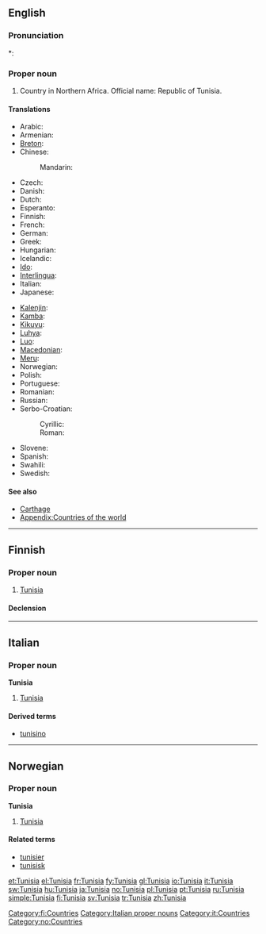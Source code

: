 {{wikipedia}}
{{also|Tunísia}}
==English==

===Pronunciation===
*: {{rhymes|iʒə}}

===Proper noun===
{{en-proper noun}}

# Country in Northern Africa. Official name: Republic of Tunisia.

====Translations====
{{trans-top|Republic of Tunisia}}
* Arabic: {{t-|ar|تونس|m|tr=tuunis}}
* Armenian: {{t-|hy|Թունիս|tr=T'unis}}
* [[Breton]]: {{t|br|Tunizia}}
* Chinese:
*: Mandarin: {{t|cmn|突尼斯|tr=Tūnísī|sc=Hani}}
* Czech: {{t+|cs|Tunisko|n}}
* Danish: {{t-|da|Tunesien}}
* Dutch: {{t+|nl|Tunesië}}
* Esperanto: {{t|eo|Tunizio}}
* Finnish: {{t+|fi|Tunisia}}
* French: {{t+|fr|Tunisie|f}}
* German: {{t+|de|Tunesien|n}}
* Greek: {{t+|el|Τυνησία|f}}
* Hungarian: {{t+|hu|Tunézia}}
* Icelandic: {{t+|is|Túnis|n}}
* [[Ido]]: {{t+|io|Tunizia|xs=Ido}}
* [[Interlingua]]: {{t|ia|Tunisia}}
* Italian: {{t+|it|Tunisia|f}}
* Japanese: {{t+|ja|チュニジア|tr=Chunijia}}
{{trans-mid}}
* [[Kalenjin]]: {{tø|kln|Tunisia}}
* [[Kamba]]: {{tø|kam|Tunisia}}
* [[Kikuyu]]: {{tø|ki|Tunisia}}
* [[Luhya]]: {{tø|luy|Tunisia}}
* [[Luo]]: {{tø|luo|Tunisia}}
* [[Macedonian]]: {{t|mk|Тунис|m|tr=Túnis}}
* [[Meru]]: {{tø|mer|Tunisia}}
* Norwegian: {{t+|no|Tunisia}}
* Polish: {{t+|pl|Tunezja}}
* Portuguese: {{t+|pt|Tunísia}}
* Romanian: {{t-|ro|Tunisia|f}}
* Russian: {{t|ru|Тунис|m|tr=Tunís}}
* Serbo-Croatian:
*: Cyrillic: {{t|sh|Тунис|m|alt=Ту̀нис|sc=Cyrl}}
*: Roman: {{t|sh|Tunis|m|alt=Tùnis}}
* Slovene: {{t+|sl|Tunizija|f}}
* Spanish: {{t+|es|Túnez}}
* Swahili: {{t+|sw|Tunisia|xs=Swahili}}
* Swedish: {{t+|sv|Tunisien}}
{{trans-bottom}}

====See also====
* [[Carthage]]
* [[Appendix:Countries of the world]]

----

==Finnish==
{{wikipedia|lang=fi}}

===Proper noun===
{{infl|fi|proper noun}}

# [[#English|Tunisia]]

====Declension====
{{fi-decl-kulkija|Tunisi|np=1}}

[[Category:fi:Countries]]

----

==Italian==
{{wikipedia|lang=it}}

===Proper noun===
'''Tunisia''' {{f}}

# [[#English|Tunisia]]

====Derived terms====
* [[tunisino]]

[[Category:Italian proper nouns]]
[[Category:it:Countries]]

----

==Norwegian==

===Proper noun===
'''Tunisia'''

# [[#English|Tunisia]]

====Related terms====
* [[tunisier]]
* [[tunisisk]]

[[Category:no:Countries]]

[[et:Tunisia]]
[[el:Tunisia]]
[[fr:Tunisia]]
[[fy:Tunisia]]
[[gl:Tunisia]]
[[io:Tunisia]]
[[it:Tunisia]]
[[sw:Tunisia]]
[[hu:Tunisia]]
[[ja:Tunisia]]
[[no:Tunisia]]
[[pl:Tunisia]]
[[pt:Tunisia]]
[[ru:Tunisia]]
[[simple:Tunisia]]
[[fi:Tunisia]]
[[sv:Tunisia]]
[[tr:Tunisia]]
[[zh:Tunisia]]